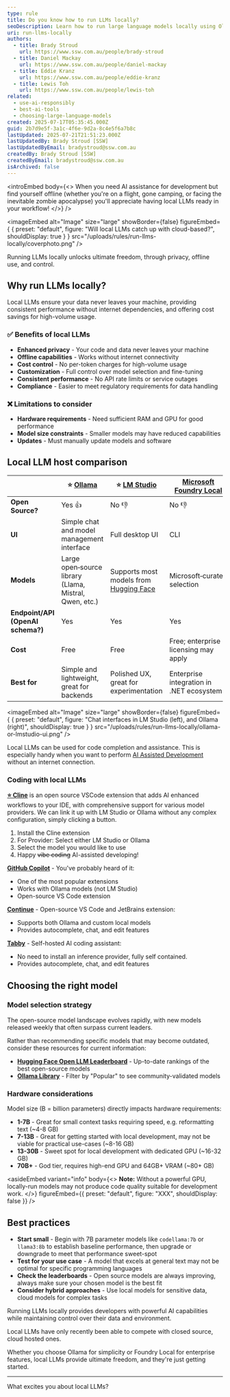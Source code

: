 ```yaml
---
type: rule
title: Do you know how to run LLMs locally?
seoDescription: Learn how to run large language models locally using Ollama and Microsoft Foundry Local for enhanced privacy, control, and offline capabilities.
uri: run-llms-locally
authors:
  - title: Brady Stroud
    url: https://www.ssw.com.au/people/brady-stroud
  - title: Daniel Mackay
    url: https://www.ssw.com.au/people/daniel-mackay
  - title: Eddie Kranz
    url: https://www.ssw.com.au/people/eddie-kranz
  - title: Lewis Toh
    url: https://www.ssw.com.au/people/lewis-toh
related:
  - use-ai-responsibly
  - best-ai-tools
  - choosing-large-language-models
created: 2025-07-17T05:35:45.000Z
guid: 2b7d9e5f-3a1c-4f6e-9d2a-8c4e5f6a7b8c
lastUpdated: 2025-07-21T21:51:23.000Z
lastUpdatedBy: Brady Stroud [SSW]
lastUpdatedByEmail: bradystroud@ssw.com.au
createdBy: Brady Stroud [SSW]
createdByEmail: bradystroud@ssw.com.au
isArchived: false
---
```


<introEmbed
  body={<>
When you need AI assistance for development but find yourself offline (whether you're on a flight, gone camping, or facing the inevitable zombie apocalypse) you'll appreciate having local LLMs ready in your workflow!
  </>}
/>

<imageEmbed
  alt="Image"
  size="large"
  showBorder={false}
  figureEmbed={ {
    preset: "default",
    figure: "Will local LLMs catch up with cloud-based?",
    shouldDisplay: true
  } }
  src="/uploads/rules/run-llms-locally/coverphoto.png"
/>

Running LLMs locally unlocks ultimate freedom, through privacy, offline use, and control.

## Why run LLMs locally?

Local LLMs ensure your data never leaves your machine, providing consistent performance without internet dependencies, and offering cost savings for high-volume usage.

### ✅ Benefits of local LLMs

* **Enhanced privacy** - Your code and data never leaves your machine
* **Offline capabilities** - Works without internet connectivity
* **Cost control** - No per-token charges for high-volume usage
* **Customization** - Full control over model selection and fine-tuning
* **Consistent performance** - No API rate limits or service outages
* **Compliance** - Easier to meet regulatory requirements for data handling

### ❌ Limitations to consider

* **Hardware requirements** - Need sufficient RAM and GPU for good performance
* **Model size constraints** - Smaller models may have reduced capabilities
* **Updates** - Must manually update models and software

## Local LLM host comparison

|  | ⭐️ [Ollama](https://ollama.com) | ⭐️ [LM Studio](https://lmstudio.ai) | [Microsoft Foundry Local](https://learn.microsoft.com/en-us/azure/ai-foundry/foundry-local/what-is-foundry-local) |
| --- | --- | --- | --- |
| **Open Source?** | Yes 👍 | No 👎 | No 👎 |
| **UI** | Simple chat and model management interface | Full desktop UI | CLI |
| **Models** | Large open‑source library (Llama, Mistral, Qwen, etc.) | Supports most models from [Hugging Face](https://huggingface.co/) | Microsoft‑curated selection |
| **Endpoint/API (OpenAI schema?)** | Yes | Yes | Yes |
| **Cost** | Free | Free | Free; enterprise licensing may apply |
| **Best for** | Simple and lightweight, great for backends | Polished UX, great for experimentation | Enterprise integration in .NET ecosystem |


<imageEmbed
  alt="Image"
  size="large"
  showBorder={false}
  figureEmbed={ {
    preset: "default",
    figure: "Chat interfaces in LM Studio (left), and Ollama (right)",
    shouldDisplay: true
  } }
  src="/uploads/rules/run-llms-locally/ollama-or-lmstudio-ui.png"
/>

Local LLMs can be used for code completion and assistance. This is especially handy when you want to perform [AI Assisted Development](/rules/ai-assisted-development-workflow/) without an internet connection.

### Coding with local LLMs

**[⭐️ Cline](https://cline.bot/)** is an open source VSCode extension that adds AI enhanced workflows to your IDE, with comprehensive support for various model providers.
We can link it up with LM Studio or Ollama without any complex configuration, simply clicking a button.

1. Install the Cline extension
2. For Provider: Select either LM Studio or Ollama
3. Select the model you would like to use
4. Happy ~~vibe coding~~ AI-assisted developing!

**[GitHub Copilot](https://github.com/features/copilot)** - You've probably heard of it:

* One of the most popular extensions
* Works with Ollama models (not LM Studio)
* Open-source VS Code extension

**[Continue](https://continue.dev/)** - Open-source VS Code and JetBrains extension:

* Supports both Ollama and custom local models
* Provides autocomplete, chat, and edit features

**[Tabby](https://tabby.tabbyml.com/)** - Self-hosted AI coding assistant:

* No need to install an inference provider, fully self contained.
* Provides autocomplete, chat, and edit features

## Choosing the right model

### Model selection strategy

The open-source model landscape evolves rapidly, with new models released weekly that often surpass current leaders.

Rather than recommending specific models that may become outdated, consider these resources for current information:

* **[Hugging Face Open LLM Leaderboard](https://huggingface.co/open-llm-leaderboard)** - Up-to-date rankings of the best open-source models
* **[Ollama Library](https://ollama.com/library)** - Filter by "Popular" to see community-validated models

### Hardware considerations

Model size (B = billion parameters) directly impacts hardware requirements:

* **1-7B** - Great for small context tasks requiring speed, e.g. reformatting text (~4-8 GB)
* **7-13B** - Great for getting started with local development, may not be viable for practical use-cases (~8-16 GB)
* **13-30B** - Sweet spot for local development with dedicated GPU (~16-32 GB)
* **70B+** - God tier, requires high-end GPU and 64GB+ VRAM (~80+ GB)

<asideEmbed
  variant="info"
  body={<>
    **Note:** Without a powerful GPU, locally-run models may not produce code quality suitable for development work.
  </>}
  figureEmbed={{
    preset: "default",
    figure: "XXX",
    shouldDisplay: false
  }}
/>

## Best practices

* **Start small** - Begin with 7B parameter models like `codellama:7b` or `llama3:8b` to establish baseline performance, then upgrade or downgrade to meet that performance sweet-spot
* **Test for your use case** - A model that excels at general text may not be optimal for specific programming languages
* **Check the leaderboards** -  Open source models are always improving, always make sure your chosen model is the best fit
* **Consider hybrid approaches** - Use local models for sensitive data, cloud models for complex tasks

Running LLMs locally provides developers with powerful AI capabilities while maintaining control over their data and environment.

Local LLMs have only recently been able to compete with closed source, cloud hosted ones.

Whether you choose Ollama for simplicity or Foundry Local for enterprise features, local LLMs provide ultimate freedom, and they're just getting started.

---

What excites you about local LLMs?
